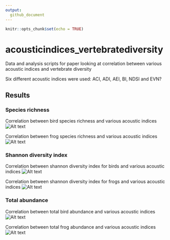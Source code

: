 ```yaml
---
output: 
  github_document
---
```


```r
knitr::opts_chunk$set(echo = TRUE)
```
# acousticindices_vertebratediversity
Data and analysis scripts for paper looking at correlation between various acoustic indices and vertebrate diversity

Six different acoustic indices were used: ACI, ADI, AEI, BI, NDSI and EVN?

## Results

### Species richness
Correlation between bird species richness and various acoustic indices
![Alt text](outputs/figures/birds_richness.png)

Correlation between frog species richness and various acoustic indices
![Alt text](outputs/figures/frogs_richness.png)

### Shannon diversity index
Correlation between shannon diversity index for birds and various acoustic indices
![Alt text](outputs/figures/birds_shannon.png)

Correlation between shannon diversity index for frogs and various acoustic indices
![Alt text](outputs/figures/frogs_shannon.png)

### Total abundance
Correlation between total bird abundance and various acoustic indices
![Alt text](outputs/figures/birds_count.png)

Correlation between total frog abundance and various acoustic indices
![Alt text](outputs/figures/frogs_count.png)